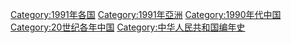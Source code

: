 {{portal|中华人民共和国}}
{{Commonscat|1991 in China}}
{{Year by category
|m=1
|c=9
|d=9
|y=1
|cat=中国
|sortkey=中国
|parent=20世纪各年中国
|subcat=1990年代中国
}}

{{Catmore}}
[[Category:1991年各国|Category:1991年各国]]
[[Category:1991年亞洲|Category:1991年亞洲]]
[[Category:1990年代中国|Category:1990年代中国]]
[[Category:20世纪各年中国|Category:20世纪各年中国]]
[[Category:中华人民共和国编年史‎|Category:中华人民共和国编年史‎]]